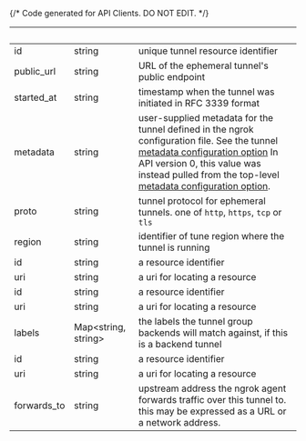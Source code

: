 {/* Code generated for API Clients. DO NOT EDIT. */}

| &nbsp;      | &nbsp;                    | &nbsp;                                                                                                                                                                                                                                                                                                                                                                                                                    |
| ----------- | ------------------------- | ------------------------------------------------------------------------------------------------------------------------------------------------------------------------------------------------------------------------------------------------------------------------------------------------------------------------------------------------------------------------------------------------------------------------- |
| id          | string                    | unique tunnel resource identifier                                                                                                                                                                                                                                                                                                                                                                                         |
| public_url  | string                    | URL of the ephemeral tunnel's public endpoint                                                                                                                                                                                                                                                                                                                                                                             |
| started_at  | string                    | timestamp when the tunnel was initiated in RFC 3339 format                                                                                                                                                                                                                                                                                                                                                                |
| metadata    | string                    | user-supplied metadata for the tunnel defined in the ngrok configuration file. See the tunnel [metadata configuration option](https://ngrok.com/docs/secure-tunnels/ngrok-agent/reference/config#common-tunnel-configuration-properties) In API version 0, this value was instead pulled from the top-level [metadata configuration option](https://ngrok.com/docs/secure-tunnels/ngrok-agent/reference/config#metadata). |
| proto       | string                    | tunnel protocol for ephemeral tunnels. one of `http`, `https`, `tcp` or `tls`                                                                                                                                                                                                                                                                                                                                             |
| region      | string                    | identifier of tune region where the tunnel is running                                                                                                                                                                                                                                                                                                                                                                     |
| id          | string                    | a resource identifier                                                                                                                                                                                                                                                                                                                                                                                                     |
| uri         | string                    | a uri for locating a resource                                                                                                                                                                                                                                                                                                                                                                                             |
| id          | string                    | a resource identifier                                                                                                                                                                                                                                                                                                                                                                                                     |
| uri         | string                    | a uri for locating a resource                                                                                                                                                                                                                                                                                                                                                                                             |
| labels      | Map&lt;string, string&gt; | the labels the tunnel group backends will match against, if this is a backend tunnel                                                                                                                                                                                                                                                                                                                                      |
| id          | string                    | a resource identifier                                                                                                                                                                                                                                                                                                                                                                                                     |
| uri         | string                    | a uri for locating a resource                                                                                                                                                                                                                                                                                                                                                                                             |
| forwards_to | string                    | upstream address the ngrok agent forwards traffic over this tunnel to. this may be expressed as a URL or a network address.                                                                                                                                                                                                                                                                                               |
